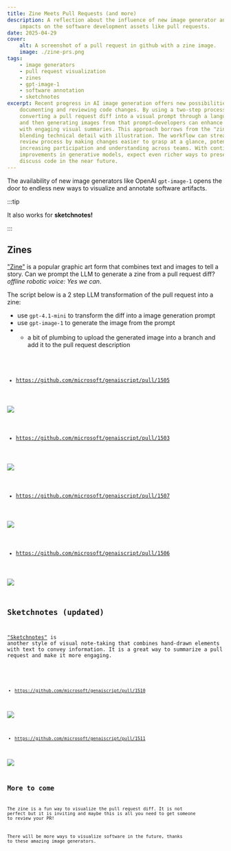 ```yaml
---
title: Zine Meets Pull Requests (and more)
description: A reflection about the influence of new image generator and their
    impacts on the software development assets like pull requests.
date: 2025-04-29
cover:
    alt: A screenshot of a pull request in github with a zine image.
    image: ./zine-prs.png
tags:
    - image generators
    - pull request visualization
    - zines
    - gpt-image-1
    - software annotation
    - sketchnotes
excerpt: Recent progress in AI image generation offers new possibilities for
    documenting and reviewing code changes. By using a two-step process—first
    converting a pull request diff into a visual prompt through a language model
    and then generating images from that prompt—developers can enhance their PRs
    with engaging visual summaries. This approach borrows from the "zine" format,
    blending technical detail with illustration. The workflow can streamline the
    review process by making changes easier to grasp at a glance, potentially
    increasing participation and understanding across teams. With continued
    improvements in generative models, expect even richer ways to present and
    discuss code in the near future.
---
```



<BlogNarration />

The availability of new image generators like OpenAI `gpt-image-1` opens
the door to endless new ways to visualize and annotate software artifacts.

:::tip

It also works for **sketchnotes!**

:::

## Zines

["Zine"](https://en.wikipedia.org/wiki/Zine) is a popular graphic art form that combines text and images to tell a story.
Can we prompt the LLM to generate a zine from a pull request diff? _offline robotic voice: Yes we can_.

The script below is a 2 step LLM transformation of the pull request into a zine:

- use `gpt-4.1-mini` to transform the diff into a image generation prompt
- use `gpt-image-1` to generate the image from the prompt
-   - a bit of plumbing to upload the generated image into a branch and add it to the pull request description

<Code code={code} lang="ts" wrap title="prd-zine.genai.mts" />

- https://github.com/microsoft/genaiscript/pull/1505

![](https://raw.githubusercontent.com/microsoft/genaiscript/refs/heads/genai-assets/522d1313a72276c6e257e8515aef10cefca29020918382165d523bed3ac84744.jpg)

- https://github.com/microsoft/genaiscript/pull/1503

![](https://raw.githubusercontent.com/microsoft/genaiscript/refs/heads/genai-assets/ac75c0e82897b9bc80b7bdbab503dacdee16da762f1048ae20d163c4d1b5e7ac.jpg)

- https://github.com/microsoft/genaiscript/pull/1507

![](https://raw.githubusercontent.com/microsoft/genaiscript/refs/heads/genai-assets/1a2f6bff55de7c004d46cfd9b014b598f2be4903702095aaea02c01c95e0df4d.jpg)

- https://github.com/microsoft/genaiscript/pull/1506

![](https://raw.githubusercontent.com/microsoft/genaiscript/refs/heads/genai-assets/1b560d071efb015942678ffc705eac01e0d1dad8fd1e88ab521c0283a535a278.jpg)

## Sketchnotes (updated)

["Sketchnotes"](https://sketchyideas.co/sketchnotes/) is another style of visual note-taking that combines hand-drawn elements with text to convey information.
It is a great way to summarize a pull request and make it more engaging.

<Code code={sketchCode} lang="ts" wrap title="prd-sketch.genai.mts" />

- https://github.com/microsoft/genaiscript/pull/1510

![](https://raw.githubusercontent.com/microsoft/genaiscript/refs/heads/genai-assets/034e747af0809c2ed0ed02f5e980cce1f48a6f80e0a3c63818694d3afa34647a.jpg)

- https://github.com/microsoft/genaiscript/pull/1511

![](https://raw.githubusercontent.com/microsoft/genaiscript/refs/heads/genai-assets/d9461598f48703dceb7e4dd381292b713c993dbbde2dec3f2b2b18858d774dfb.jpg)

## More to come

The zine is a fun way to visualize the pull request diff. It is not perfect but it is inviting
and maybe this is all you need to get someone to review your PR!

There will be more ways to visualize software in the future, thanks to these amazing image generators.
